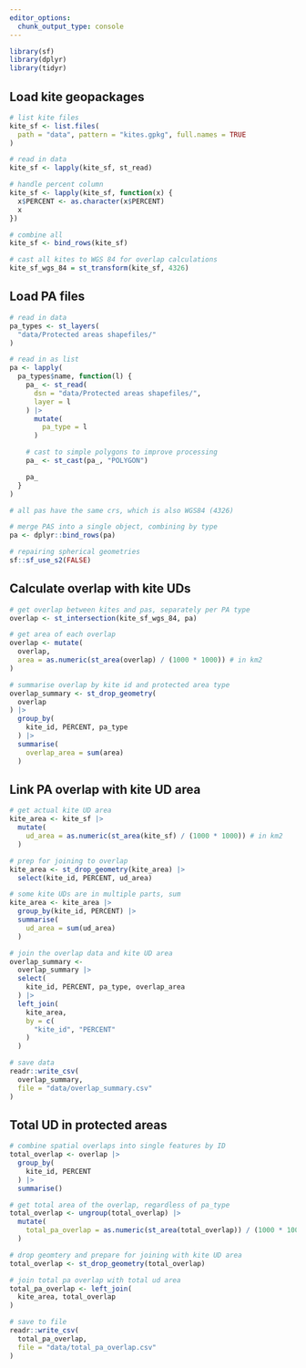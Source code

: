 ```yaml
---
editor_options: 
  chunk_output_type: console
---
```


```r
library(sf)
library(dplyr)
library(tidyr)
```

## Load kite geopackages

```r
# list kite files
kite_sf <- list.files(
  path = "data", pattern = "kites.gpkg", full.names = TRUE
)

# read in data
kite_sf <- lapply(kite_sf, st_read)

# handle percent column
kite_sf <- lapply(kite_sf, function(x) {
  x$PERCENT <- as.character(x$PERCENT)
  x
})

# combine all
kite_sf <- bind_rows(kite_sf)

# cast all kites to WGS 84 for overlap calculations
kite_sf_wgs_84 = st_transform(kite_sf, 4326)
```

## Load PA files

```r
# read in data
pa_types <- st_layers(
  "data/Protected areas shapefiles/"
)

# read in as list
pa <- lapply(
  pa_types$name, function(l) {
    pa_ <- st_read(
      dsn = "data/Protected areas shapefiles/",
      layer = l
    ) |>
      mutate(
        pa_type = l
      )

    # cast to simple polygons to improve processing
    pa_ <- st_cast(pa_, "POLYGON")

    pa_
  }
)

# all pas have the same crs, which is also WGS84 (4326)

# merge PAS into a single object, combining by type
pa <- dplyr::bind_rows(pa)
```

```r
# repairing spherical geometries
sf::sf_use_s2(FALSE)
```

## Calculate overlap with kite UDs

```r
# get overlap between kites and pas, separately per PA type
overlap <- st_intersection(kite_sf_wgs_84, pa)

# get area of each overlap
overlap <- mutate(
  overlap,
  area = as.numeric(st_area(overlap) / (1000 * 1000)) # in km2
)

# summarise overlap by kite id and protected area type
overlap_summary <- st_drop_geometry(
  overlap
) |>
  group_by(
    kite_id, PERCENT, pa_type
  ) |>
  summarise(
    overlap_area = sum(area)
  )
```

## Link PA overlap with kite UD area

```r
# get actual kite UD area
kite_area <- kite_sf |>
  mutate(
    ud_area = as.numeric(st_area(kite_sf) / (1000 * 1000)) # in km2
  )

# prep for joining to overlap
kite_area <- st_drop_geometry(kite_area) |>
  select(kite_id, PERCENT, ud_area)

# some kite UDs are in multiple parts, sum
kite_area <- kite_area |>
  group_by(kite_id, PERCENT) |>
  summarise(
    ud_area = sum(ud_area)
  )

# join the overlap data and kite UD area
overlap_summary <-
  overlap_summary |>
  select(
    kite_id, PERCENT, pa_type, overlap_area
  ) |>
  left_join(
    kite_area,
    by = c(
      "kite_id", "PERCENT"
    )
  )

# save data
readr::write_csv(
  overlap_summary,
  file = "data/overlap_summary.csv"
)
```

## Total UD in protected areas

```r
# combine spatial overlaps into single features by ID
total_overlap <- overlap |>
  group_by(
    kite_id, PERCENT
  ) |>
  summarise()

# get total area of the overlap, regardless of pa_type
total_overlap <- ungroup(total_overlap) |>
  mutate(
    total_pa_overlap = as.numeric(st_area(total_overlap)) / (1000 * 1000)
  )

# drop geomtery and prepare for joining with kite UD area
total_overlap <- st_drop_geometry(total_overlap)
```

```r
# join total pa overlap with total ud area
total_pa_overlap <- left_join(
  kite_area, total_overlap
)

# save to file
readr::write_csv(
  total_pa_overlap,
  file = "data/total_pa_overlap.csv"
)
```
